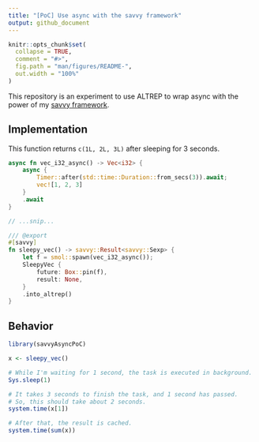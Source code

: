 ```yaml
---
title: "[PoC] Use async with the savvy framework"
output: github_document
---
```


<!-- README.md is generated from README.Rmd. Please edit that file -->

```r
knitr::opts_chunk$set(
  collapse = TRUE,
  comment = "#>",
  fig.path = "man/figures/README-",
  out.width = "100%"
)
```

This repository is an experiment to use ALTREP to wrap async with the power of my [savvy framework](https://github.com/yutannihilation/savvy).

<!-- badges: start -->
<!-- badges: end -->

## Implementation

This function returns `c(1L, 2L, 3L)` after sleeping for 3 seconds.

``` rust
async fn vec_i32_async() -> Vec<i32> {
    async {
        Timer::after(std::time::Duration::from_secs(3)).await;
        vec![1, 2, 3]
    }
    .await
}

// ...snip...

/// @export
#[savvy]
fn sleepy_vec() -> savvy::Result<savvy::Sexp> {
    let f = smol::spawn(vec_i32_async());
    SleepyVec {
        future: Box::pin(f),
        result: None,
    }
    .into_altrep()
}
```

## Behavior

```r
library(savvyAsyncPoC)

x <- sleepy_vec()

# While I'm waiting for 1 second, the task is executed in background.
Sys.sleep(1)

# It takes 3 seconds to finish the task, and 1 second has passed.
# So, this should take about 2 seconds.
system.time(x[1])

# After that, the result is cached.
system.time(sum(x))
```

